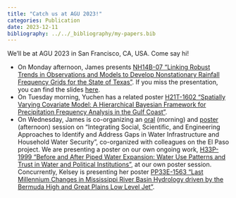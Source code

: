 ```yaml
---
title: "Catch us at AGU 2023!"
categories: Publication
date: 2023-12-11
bibliography: ../../_bibliography/my-papers.bib
---
```


We'll be at AGU 2023 in San Francisco, CA, USA.
Come say hi!

- On Monday afternoon, James presents [NH14B-07 "Linking Robust Trends in Observations and Models to Develop Nonstationary Rainfall Frequency Grids for the State of Texas"](https://agu.confex.com/agu/fm23/meetingapp.cgi/Paper/1352809). If you miss the presentation, you can find the slides [here](https://jdossgollin.github.io/presentation-2023-agu/).
- On Tuesday morning, Yuchen has a related poster [H21T-1602 "Spatially Varying Covariate Model: A Hierarchical Bayesian Framework for Precipitation Frequency Analysis in the Gulf Coast"](https://agu.confex.com/agu/fm23/meetingapp.cgi/Paper/1328932).
- On Wednesday, James is co-organizing an [oral](https://agu.confex.com/agu/fm23/meetingapp.cgi/Session/209779#isCurrent) (morning) and [poster](https://agu.confex.com/agu/fm23/meetingapp.cgi/Session/204045#isCurrent) (afternoon) session on "Integrating Social, Scientific, and Engineering Approaches to Identify and Address Gaps in Water Infrastructure and Household Water Security", co-organized with colleagues on the El Paso project. We are presenting a poster on our own ongoing work, [H33P-1999 "Before and After Piped Water Expansion: Water Use Patterns and Trust in Water and Political Institutions"](https://agu.confex.com/agu/fm23/meetingapp.cgi/Paper/1318513), at our own poster session. Concurrently, Kelsey is presenting her poster [PP33E-1563 "Last Millennium Changes in Mississippi River Basin Hydrology driven by the Bermuda High and Great Plains Low Level Jet"](https://agu.confex.com/agu/fm23/meetingapp.cgi/Paper/1291268).